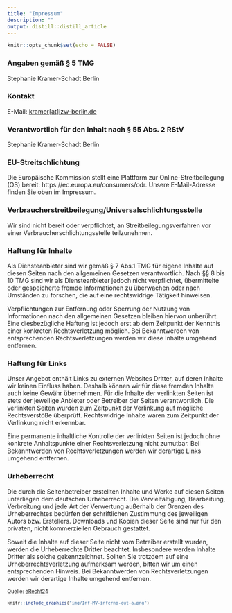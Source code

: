 ```yaml
---
title: "Impressum"
description: ""
output: distill::distill_article
---
```


```r
knitr::opts_chunk$set(echo = FALSE)
```

### Angaben gemäß § 5 TMG

Stephanie Kramer-Schadt
 Berlin

### Kontakt

E-Mail: <a href="mailto:kramer@izw-berlin.de">kramer[at]izw-berlin.de</a>  

### Verantwortlich für den Inhalt nach § 55 Abs. 2 RStV

Stephanie Kramer-Schadt
 Berlin

### EU-Streitschlichtung

Die Europäische Kommission stellt eine Plattform zur Online-Streitbeilegung (OS) bereit: https://ec.europa.eu/consumers/odr. Unsere E-Mail-Adresse finden Sie oben im Impressum.

### Verbraucher­streit­beilegung/Universal­schlichtungs­stelle

Wir sind nicht bereit oder verpflichtet, an Streitbeilegungsverfahren vor einer Verbraucherschlichtungsstelle teilzunehmen.

### Haftung für Inhalte

Als Diensteanbieter sind wir gemäß § 7 Abs.1 TMG für eigene Inhalte auf diesen Seiten nach den allgemeinen Gesetzen verantwortlich. Nach §§ 8 bis 10 TMG sind wir als Diensteanbieter jedoch nicht verpflichtet, übermittelte oder gespeicherte fremde Informationen zu überwachen oder nach Umständen zu forschen, die auf eine rechtswidrige Tätigkeit hinweisen.

Verpflichtungen zur Entfernung oder Sperrung der Nutzung von Informationen nach den allgemeinen Gesetzen bleiben hiervon unberührt. Eine diesbezügliche Haftung ist jedoch erst ab dem Zeitpunkt der Kenntnis einer konkreten Rechtsverletzung möglich. Bei Bekanntwerden von entsprechenden Rechtsverletzungen werden wir diese Inhalte umgehend entfernen.

### Haftung für Links

Unser Angebot enthält Links zu externen Websites Dritter, auf deren Inhalte wir keinen Einfluss haben. Deshalb können wir für diese fremden Inhalte auch keine Gewähr übernehmen. Für die Inhalte der verlinkten Seiten ist stets der jeweilige Anbieter oder Betreiber der Seiten verantwortlich. Die verlinkten Seiten wurden zum Zeitpunkt der Verlinkung auf mögliche Rechtsverstöße überprüft. Rechtswidrige Inhalte waren zum Zeitpunkt der Verlinkung nicht erkennbar.

Eine permanente inhaltliche Kontrolle der verlinkten Seiten ist jedoch ohne konkrete Anhaltspunkte einer Rechtsverletzung nicht zumutbar. Bei Bekanntwerden von Rechtsverletzungen werden wir derartige Links umgehend entfernen.

### Urheberrecht

Die durch die Seitenbetreiber erstellten Inhalte und Werke auf diesen Seiten unterliegen dem deutschen Urheberrecht. Die Vervielfältigung, Bearbeitung, Verbreitung und jede Art der Verwertung außerhalb der Grenzen des Urheberrechtes bedürfen der schriftlichen Zustimmung des jeweiligen Autors bzw. Erstellers. Downloads und Kopien dieser Seite sind nur für den privaten, nicht kommerziellen Gebrauch gestattet.

Soweit die Inhalte auf dieser Seite nicht vom Betreiber erstellt wurden, werden die Urheberrechte Dritter beachtet. Insbesondere werden Inhalte Dritter als solche gekennzeichnet. Sollten Sie trotzdem auf eine Urheberrechtsverletzung aufmerksam werden, bitten wir um einen entsprechenden Hinweis. Bei Bekanntwerden von Rechtsverletzungen werden wir derartige Inhalte umgehend entfernen.

<small>Quelle: <a href='https://www.e-recht24.de/'>eRecht24</a>

```r
knitr::include_graphics("img/Inf-MV-inferno-cut-a.png")
```